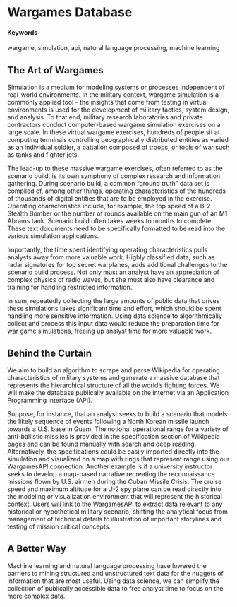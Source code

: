 # Wargames Database {#WargamesAPI}

#### Keywords {-}

wargame, simulation, api, natural language processing, machine learning

## The Art of Wargames

Simulation is a medium for modeling systems or processes independent of real-world environments. In the military context, wargame simulation is a commonly applied tool - the insights that come from testing in virtual environments is used for the development of military tactics, system design, and analysis. To that end, military research laboratories and private contractors conduct computer-based wargame simulation exercises on a large scale. In these virtual wargame exercises, hundreds of people sit at computing terminals controlling geographically distributed entities as varied as an individual soldier, a battalion composed of troops, or tools of war such as tanks and fighter jets.

The lead-up to these massive wargame exercises, often referred to as the scenario build, is its own symphony of complex research and information gathering. During scenario build, a common “ground truth” data set is compiled of, among other things, operating characteristics of the hundreds of thousands of digital entities that are to be employed in the exercise. Operating characteristics include, for example, the top speed of a B-2 Stealth Bomber or the number of rounds available on the main gun of an M1 Abrams tank. Scenario build often takes weeks to months to complete. These text documents need to be specifically formatted to be read into the various simulation applications. 

Importantly, the time spent identifying operating characteristics pulls analysts away from more valuable work. Highly classified data, such as radar signatures for top secret warplanes, adds additional challenges to the scenario build process. Not only must an analyst have an appreciation of complex physics of radio waves, but she must also have clearance and training for handling restricted information.

In sum, repeatedly collecting the large amounts of public data that drives these simulations takes significant time and effort, which should be spent handling more sensitive information. Using data science to algorithmically collect and process this input data would reduce the preparation time for war game simulations, freeing up analyst time for more valuable work.

## Behind the Curtain

We aim to build an algorithm to scrape and parse Wikipedia for operating characteristics of military systems and generate a massive database that represents the hierarchical structure of all the world’s fighting forces. We will make the database publically available on the internet via an Application Programming Interface (API).

Suppose, for instance, that an analyst seeks to build a scenario that models the likely sequence of events following a North Korean missile launch towards a U.S. base in Guam. The notional operational range for a variety of anti-ballistic missiles is provided in the specification section of Wikipedia pages and can be found manually with search and deep reading. Alternatively, the specifications could be easily imported directly into the simulation and visualized on a map with rings that represent range using our WargamesAPI connection. Another example is if a university instructor seeks to develop a map-based narrative recreating the reconnaissance missions flown by U.S. airmen during the Cuban Missile Crisis. The cruise speed and maximum altitude for a U-2 spy plane can be read directly into the modeling or visualization environment that will represent the historical context. Users will link to the WargamesAPI to extract data relevant to any historical or hypothetical military scenario, shifting the analytical focus from management of technical details to illustration of important storylines and testing of mission critical concepts.

## A Better Way

Machine learning and natural language processing have lowered the barriers to mining structured and unstructured text data for the nuggets of information that are most useful. Using data science, we can simplify the collection of publically accessible data to free analyst time to focus on the more complex data. 
